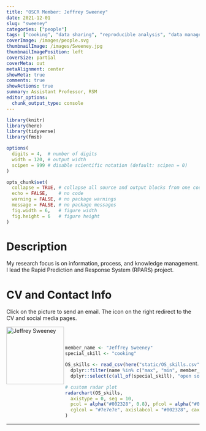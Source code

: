 ```yaml
---
title: "OSCR Member: Jeffrey Sweeney"
date: 2021-12-01
slug: "sweeney"
categories: ["people"]
tags: ["cooking", "data sharing", "reproducible analysis", "data management", "school-rsm"] # top 3 categories + unique + school
coverImage: /images/people.svg
thumbnailImage: /images/Sweeney.jpg
thumbnailImagePosition: left
coverSize: partial
coverMeta: out
metaAlignment: center
showMeta: true
comments: true
showActions: true
summary: Assistant Professor, RSM
editor_options: 
  chunk_output_type: console
---
```


```r

library(knitr)
library(here)
library(tidyverse)
library(fmsb)

options(
  digits = 4,  # number of digits
  width = 120, # output width
  scipen = 999 # disable scientific notation (default: scipen = 0)
)

opts_chunk$set(
  collapse = TRUE, # collapse all source and output blocks from one code chunk into a single block
  echo = FALSE,    # no code
  warning = FALSE, # no package warnings
  message = FALSE, # no package messages
  fig.width = 6,   # figure width
  fig.height = 6   # figure height
)

```

# Description

My research focus is on information, process, and knowledge management. I lead the Rapid Prediction and Response System (RPARS) project.

# CV and Contact Info

Click on the picture to send an email. The icon on the right redirect to the CV and social media pages.

<!-- EMAIL -->
<p>
  <a href="mailto:sweeney@rsm.nl">
  <img border="0" alt="Jeffrey Sweeney" src="/images/Sweeney.jpg" width="150" height="150" align="left">
  </a>
</p>

<!-- CV -->
<p align="center">
  <a href="https://www.rsm.nl/people/jeffrey-sweeney/" class="fa fa-file fa-2x" style="color:#00B969;">
  </a>
</p>

<!-- LINKEDIN -->
<p align="center">
  <a href="https://www.linkedin.com/in/jeffrey-sweeney/" class="fa fa-linkedin fa-2x" style="color:#000000;">
  </a>
</p>

<BR><BR>

<!-- # Expertise -->

```r

member_name <- "Jeffrey Sweeney"
special_skill <- "cooking"

OS_skills <- read_csv(here("static/OS_skills.csv")) %>%
  dplyr::filter(name %in% c("max", "min", member_name)) %>%
  dplyr::select(c(all_of(special_skill), "open source software", "data sharing", "data management", "preregistration", "open access", "reproducible analysis"))

# custom radar plot
radarchart(OS_skills,
  axistype = 0, seg = 10,
  pcol = alpha("#002328", 0.8), pfcol = alpha("#00B969", 0.6), plwd = 4, centerzero = TRUE, # polygon
  cglcol = "#7e7e7e", axislabcol = "#002328", caxislabels = seq(0, 10, 2), cglwd = 0.8 # grid
)

```

***


